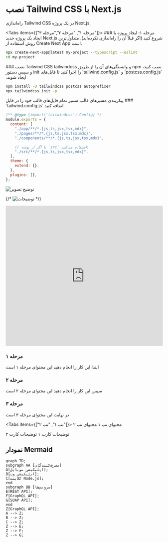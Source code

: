 
# نصب Tailwind CSS با Next.js

راه‌اندازی Tailwind CSS در یک پروژه Next.js.

<Tabs items={["مرحله ۱", "مرحله ۲","مرحله ۳"]}>
  <Tab>
    ### مرحله ۱: ایجاد پروژه
    با ایجاد یک پروژه جدید Next.js شروع کنید (اگر قبلاً آن را راه‌اندازی نکرده‌اید). متداول‌ترین روش استفاده از Create Next App است.

```bash copy filename=">ترمینال"
npx create-next-app@latest my-project --typescript --eslint
cd my-project
```

  </Tab>
  <Tab>
  ### نصب Tailwind CSS 
  tailwindcss و وابستگی‌های آن را از طریق npm نصب کنید، و سپس دستور init را اجرا کنید تا فایل‌های `tailwind.config.js` و `postcss.config.js` ایجاد شوند.

```bash copy filename=">ترمینال"
npm install -D tailwindcss postcss autoprefixer
npx tailwindcss init -p
```

  </Tab>

  <Tab>
  ### پیکربندی مسیرهای قالب
  مسیر تمام فایل‌های قالب خود را در فایل `tailwind.config.js` اضافه کنید.

```js copy filename="tailwind.config.js"
/** @type {import('tailwindcss').Config} */
module.exports = {
  content: [
    "./app/**/*.{js,ts,jsx,tsx,mdx}",
    "./pages/**/*.{js,ts,jsx,tsx,mdx}",
    "./components/**/*.{js,ts,jsx,tsx,mdx}",

    // یا اگر از پوشه `src` استفاده می‌کنید:
    "./src/**/*.{js,ts,jsx,tsx,mdx}",
  ],
  theme: {
    extend: {},
  },
  plugins: [],
};
```

  </Tab>
</Tabs>

![توضیح تصویر](./../../public/thumbnail.png)

{/* <Image src="/thumbnail.png" alt="توضیحات" width={500} height={300} /> */}

<iframe
  width="100%"
  height="450"
  src="https://www.youtube.com/embed/cg99WEMNAqc?si=JRw1HseHs48aISCq"
  frameborder="0"
  style={{ marginTop: "60px" }}
  allowfullscreen
></iframe>


<FileTree>
  <FileTree.Folder name="pages" defaultOpen>
    <FileTree.File name="index.md" />
    <FileTree.File name="about.md" />
    <FileTree.Folder name="docs">
      <FileTree.File name="getting-started.md" />
    </FileTree.Folder>
  </FileTree.Folder>
</FileTree>



  ### مرحله ۱
  ابتدا این کار را انجام دهید
  این محتوای مرحله ۱ است

### مرحله ۲
سپس این کار را انجام دهید
این محتوای مرحله ۲ است

### مرحله ۳
در نهایت
این محتوای مرحله ۳ است



<Tabs items={["تب ۱", "تب ۲"]}>
  <Tab>محتوای تب ۱</Tab>
  <Tab>محتوای تب ۲</Tab>
</Tabs>


<Cards>
  <Card title="کارت ۱" href="/link1">
    توضیحات کارت ۱
  </Card>
  <Card title="کارت ۲" href="/link2">
    توضیحات کارت ۲
  </Card>
</Cards>

## نمودار Mermaid

```mermaid copy
graph TD;
subgraph AA [مصرف‌کنندگان]
A[اپلیکیشن موبایل];
B[اپلیکیشن وب];
C[کلاینت Node.js];
end
subgraph BB [سرویس‌ها]
E[REST API];
F[GraphQL API];
G[SOAP API];
end
Z[GraphQL API];
A --> Z;
B --> Z;
C --> Z;
Z --> E;
Z --> F;
Z --> G;
```
